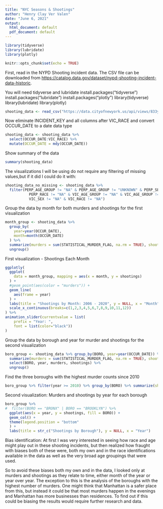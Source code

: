 ---
title: "NYC Seasons & Shootings"
author: "Henry Clay Ver Valen"
date: "June 6, 2021"
output:
  html_document: default
  pdf_document: default
---

```{r load-packages, include=FALSE}
library(tidyverse)
library(lubridate)
library(plotly)
```

```{r setup, include=FALSE}
knitr::opts_chunk$set(echo = TRUE)
```

First, read in the NYPD Shooting incident data. The CSV file can be downloaded from <https://catalog.data.gov/dataset/nypd-shooting-incident-data-historic>.

You will need tidyverse and lubridate
install.packages("tidyverse")
install.packages("lubridate")
install.packages("plotly")
library(tidyverse)
library(lubridate)
library(plotly)

```{r import_NYPD_data, message = FALSE}
shooting_data <- read_csv("https://data.cityofnewyork.us/api/views/833y-fsy8/rows.csv?accessType=DOWNLOAD")
```

Now eliminate INCIDENT_KEY and all columns after VIC_RACE and convert OCCUR_DATE to a date data type
```{r tidy_shooting_data}
shooting_data <- shooting_data %>% 
  select(OCCUR_DATE:VIC_RACE) %>% 
  mutate(OCCUR_DATE = mdy(OCCUR_DATE))
```

Show summary of the data
```{r show_summary}
summary(shooting_data)
```

The visualizations I will be using do not require any filtering of missing values,but if it did I could do it with:
```{r remove_missing_data}
shooting_data_no_missing <- shooting_data %>% 
  filter(PERP_AGE_GROUP != "NA" & PERP_AGE_GROUP != "UNKNOWN" & PERP_SEX != "NA" & 
           PERP_RACE != "NA" & VIC_AGE_GROUP != "NA" & VIC_AGE_GROUP != "UNKNOWN" & 
           VIC_SEX != "NA" & VIC_RACE != "NA")
```

Group the data by month for both murders and shootings for the first visualization
```{r group_by_month, echo = FALSE, comment = NA, message = FALSE, warning = FALSE}
month_group <- shooting_data %>% 
  group_by(
    year=year(OCCUR_DATE), 
    month=month(OCCUR_DATE)
  ) %>%
  summarize(murders = sum(STATISTICAL_MURDER_FLAG, na.rm = TRUE), shootings = length(STATISTICAL_MURDER_FLAG)) %>%
  ungroup()
```
  
First visualization - Shootings Each Month 
``` {r first_viz, echo = FALSE, comment = NA, message = FALSE, warning = FALSE}
ggplotly(
  ggplot(
    data = month_group, mapping = aes(x = month, y = shootings)
  ) + 
  #geom_point(aes(color = "murders")) + 
  geom_line(
    aes(frame = year)
  ) + 
  labs(title = "Shootings by Month: 2006 - 2020", y = NULL, x = "Month") + 
  scale_x_continuous(breaks=c(1,2,3,4,5,6,7,8,9,10,11,12))
) %>% 
animation_slider(currentvalue = list(
    prefix = "Year: ", 
    font = list(color="black"))
)
```

Group the data by borough and year for murder and shootings for the second visualization
```{r group_by_boro_and_year, echo = FALSE, comment = NA, message = FALSE, warning = FALSE}
boro_group <- shooting_data %>% group_by(BORO, year=year(OCCUR_DATE)) %>%
  summarize(murders = sum(STATISTICAL_MURDER_FLAG, na.rm = TRUE), shootings = length(STATISTICAL_MURDER_FLAG)) %>%
  select(BORO, year, murders, shootings) %>%
  ungroup()
```

Find the three boroughs with the highest murder counts since 2010
```{r worst_boro}
boro_group %>% filter(year >= 2010) %>% group_by(BORO) %>% summarize(shootings = sum(shootings)) %>% slice_max(shootings, n = 5)
```

Second visualization: Murders and shootings by year for each borough 
```{r visualize_New_York}
boro_group %>% 
#  filter(BORO == "BRONX" | BORO == "BROOKLYN") %>% 
  ggplot(aes(x = year, y = shootings, fill = BORO)) + 
  geom_col() + 
  theme(legend.position = "bottom"
  ) + 
  labs(title = str_c("Shootings by Borough"), y = NULL, x = "Year")
```


Bias identification: At first I was very interested in seeing how race and age might play out in these shooting incidents, 
but then realized how fraught with biases both of these were, both my own and in the race identifications available in the data as well as the very broad age groupings that were used.

So to avoid these biases both my own and in the data, I looked only at murders and shootings as they relate to time, either month of the year or year over year.  The exception to this is the analysis of the boroughs with the highest number of murders.  One might think that Manhattan is a safer place from this, but instead it could be that most murders happen in the evenings and Manhattan has more businesses than residences. To find out if this could be biasing the results would require further research and data.
